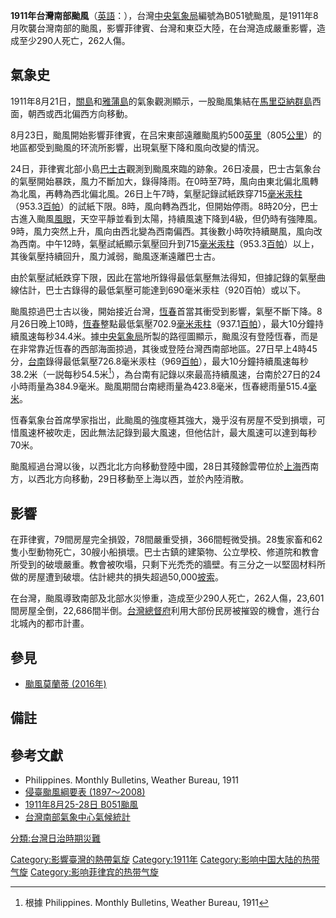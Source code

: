 {{颱風基礎資訊
| 颱風名稱 = 1911年台灣南部颱風
| 外文名稱 = 1911 southern Taiwan typhoon
| 十分鐘平均風速JMA = 
| 一分鐘平均風速 = 
| 一分鐘平均風速CWB = 205
| 代表圖像 = August, 1911, Tainan typhoon.png
| 代表圖像名稱 = 1911年8月26日下午9時的天氣圖，顯示颱風位於台灣南部
| 形成日期 = 1911年8月21日或之前
| 消散日期 = 1911年8月29日或之後
| 最低氣壓 = ≤937.1
| 財產損失 = [[File:US_flag_48_stars.svg|22px]] [[美屬菲律賓|美屬菲律賓]]約50,000[[披索|披索]]
| 死傷人數 = {{TWN-JPN}}290人死262人傷
| 影響地區 = {{QING}}<br>{{TWN-JPN}}<br>[[File:US_flag_48_stars.svg|22px]] [[美屬菲律賓|美屬菲律賓]]
| 備註 = 
| 颱風路徑圖 = 
| 風季年份 = 1911
| 風季位置 = 太平洋
}}

'''1911年台灣南部颱風'''（[[英語|英語]]：'''{{lang|en|1911 southern Taiwan typhoon}}'''），台灣[[中央氣象局|中央氣象局]]編號為B051號颱風，是1911年8月吹襲台灣南部的颱風，影響菲律賓、台灣和東亞大陸，在台灣造成嚴重影響，造成至少290人死亡，262人傷。

== 氣象史 ==
1911年8月21日，[[關島|關島]]和[[雅蒲島|雅蒲島]]的氣象觀測顯示，一股颱風集結在[[馬里亞納群島|馬里亞納群島]]西面，朝西或西北偏西方向移動。

8月23日，颱風開始影響菲律賓，在吕宋東部遠離颱風約500[[英里|英里]]（805[[公里|公里]]）的地區都受到颱風的环流所影響，出現氣壓下降和風向改變的情況。

24日，菲律賓北部小島[[巴士古|巴士古]]觀測到颱風來臨的跡象。26日凌晨，巴士古氣象台的氣壓開始暴跌，風力不斷加大，錄得降雨。在0時至7時，風向由東北偏北風轉為北風，再轉為西北偏北風。26日上午7時，氣壓記錄試紙跌穿715[[毫米汞柱|毫米汞柱]]（953.3[[百帕|百帕]]）的試紙下限。8時，風向轉為西北，但開始停雨。8時20分，巴士古進入颱風[[風眼|風眼]]，天空平靜並看到太陽，持續風速下降到4級，但仍時有強陣風。9時，風力突然上升，風向由西北變為西南偏西。其後數小時吹持續颶風，風向改為西南。中午12時，氣壓試紙顯示氣壓回升到715[[毫米汞柱|毫米汞柱]]（953.3[[百帕|百帕]]）以上，其後氣壓持續回升，風力減弱，颱風逐漸遠離巴士古。

由於氣壓試紙跌穿下限，因此在當地所錄得最低氣壓無法得知，但據記錄的氣壓曲線估計，巴士古錄得的最低氣壓可能達到690毫米汞柱（920百帕）或以下。

颱風掠過巴士古以後，開始接近台灣，[[恆春|恆春]]首當其衝受到影響，氣壓不斷下降。8月26日晚上10時，[[恆春|恆春]]整點最低氣壓702.9[[毫米汞柱|毫米汞柱]]（937.1[[百帕|百帕]]），最大10分鐘持續風速每秒34.4米。據[[中央氣象局|中央氣象局]]所製的路徑圖顯示，颱風沒有登陸恆春，而是在非常靠近恆春的西部海面掠過，其後或登陸台灣西南部地區。27日早上4時45分，[[台南|台南]]錄得最低氣壓726.8毫米汞柱（969[[百帕|百帕]]），最大10分鐘持續風速每秒38.2米（一説每秒54.5米<ref group="注">根據 Philippines. Monthly Bulletins, Weather Bureau, 1911</ref>），為台南有記錄以來最高持續風速，台南於27日的24小時雨量為384.9毫米。颱風期間台南總雨量為423.8毫米，恆春總雨量515.4[[毫米|毫米]]。

恆春氣象台首席學家指岀，此颱風的強度極其強大，幾乎沒有房屋不受到損壞，可惜風速杯被吹走，因此無法記錄到最大風速，但他估計，最大風速可以達到每秒70米。

颱風經過台灣以後，以西北北方向移動登陸中國，28日其殘餘雲帶位於[[上海|上海]]西南方，以西北方向移動，29日移動至上海以西，並於內陸消散。

== 影響 ==
在菲律賓，79間房屋完全損毀，78間嚴重受損，366間輕微受損。28隻家畜和62隻小型動物死亡，30艘小船損壞。巴士古鎮的建築物、公立學校、修道院和教會所受到的破壞嚴重。教會被吹塌，只剩下光禿禿的牆壁。有三分之一以堅固材料所做的房屋遭到破壞。估計總共的損失超過50,000[[披索|披索]]。

在台灣，颱風導致南部及北部水災慘重，造成至少290人死亡，262人傷，23,601間房屋全倒，22,686間半倒。[[台灣總督府|台灣總督府]]利用大部份民房被摧毀的機會，進行台北城內的都市計畫。

==參見==
*[[颱風莫蘭蒂_(2016年)|颱風莫蘭蒂 (2016年)]]

==備註==
<references group="注" />

==參考文獻==
* Philippines. Monthly Bulletins, Weather Bureau, 1911
* [https://web.archive.org/web/20170108044417/http://photino.cwb.gov.tw/rdcweb/lib/clm/tyname.htm 侵臺颱風綱要表 (1897～2008)]
* [https://web.archive.org/web/20161010054759/http://photino.cwb.gov.tw/tyweb/tyfnweb/htm/1911b051.htm 1911年8月25-28日 B051颱風]
* [http://south.cwb.gov.tw/weather_statistics.html 台灣南部氣象中心氣候統計]{{Wayback|url=http://south.cwb.gov.tw/weather_statistics.html |date=20171121051935 }}

{{臺灣颱風}}

[[Category:影響臺灣的熱帶氣旋|Category:影響臺灣的熱帶氣旋]]
[[Category:1911年|Category:1911年]]
[[Category:影响中国大陆的热带气旋|Category:影响中国大陆的热带气旋]]
[[Category:影响菲律宾的热带气旋|Category:影响菲律宾的热带气旋]]
[[分類:台灣日治時期災難|分類:台灣日治時期災難]]